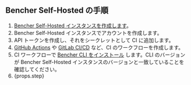 ## Bencher Self-Hosted の手順

1. [Bencher Self-Hosted インスタンスを作成します][bencher self hosted]。
2. Bencher Self-Hosted インスタンスでアカウントを作成します。
3. API トークンを作成し、それをシークレットとして CI に追加します。
4. [GitHub Actions][github actions] や [GitLab CI/CD][gitlab ci cd] など、CI のワークフローを作成します。
5. CI ワークフローで [Bencher CLI をインストール][install bencher cli] します。CLI のバージョンが Bencher Self-Hosted インスタンスのバージョンと一致していることを確認してください。
6. {props.step}

[bencher self hosted]: /ja/docs/explanation/bencher-self-hosted/
[bencher sign up]: /auth/signup/
[console users tokens add]: /console/users/tokens/add
[github actions]: /ja/docs/how-to/github-actions/
[gitlab ci cd]: /ja/docs/how-to/gitlab-ci-cd/
[install bencher cli]: /ja/docs/how-to/install-cli/
